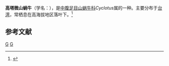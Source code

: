 {{Speciesbox
| taxon = Cyclotus micron iota
| trinomial_authority = (Pilsbry et Hirase, 1904)
}}
'''高塔微山蜗牛'''（学名：''{{lang|la|Cyclotus micron iota}}''），是[[中腹足目|中腹足目]][[山蜗牛科|山蜗牛科]]''Cyclotus''属的一种。主要分布于[[台湾|台湾]]，常栖息在高海拔地区落叶下。<ref>{{cite web|url=http://shell.sinica.edu.tw/chinese/shellbase_detail.php?science_no=3151|title=国际贝库：高塔微山蜗牛|publisher=台湾贝类资料库|accessdate=2009-08-11|archive-date=2016-03-04|archive-url=https://web.archive.org/web/20160304120408/http://shell.sinica.edu.tw/chinese/shellbase_detail.php?science_no=3151|dead-url=no}}</ref>

== 参考文献 ==
{{reflist}}
{{taxonbar}}
[[Category:_1904年描述的动物|G]]
[[Category:環口螺科|G]]